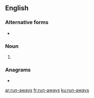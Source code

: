 {{also|runaways}}
==English==

===Alternative forms===
* {{l|en|runaways}}

===Noun===
{{head|en|noun plural form}}
# {{plural of|run-away|lang=en}}

===Anagrams===
* {{l|en|runs away}}

[[ar:run-aways]]
[[fr:run-aways]]
[[ku:run-aways]]
